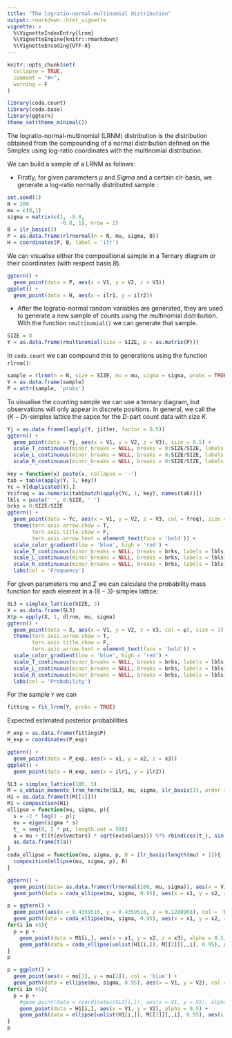 ```yaml
---
title: "The logratio-normal-multinomial distribution"
output: rmarkdown::html_vignette
vignette: >
  %\VignetteIndexEntry{lrnm}
  %\VignetteEngine{knitr::rmarkdown}
  %\VignetteEncoding{UTF-8}
---
```


```r
knitr::opts_chunk$set(
  collapse = TRUE,
  comment = "#>",
  warning = F
)
```

```r
library(coda.count)
library(coda.base)
library(ggtern)
theme_set(theme_minimal())
```

The logratio-normal-multinomial (LRNM) distribution is the distribution obtained from the compounding of a normal distribution defined on the Simplex using log-ratio coordinates with the multinomial distribution.

We can build a sample of a LRNM as follows:

* Firstly, for given parameters $\mu$ and $Sigma$ and a certain clr-basis, we generate a log-ratio normally distributed sample :

```r
set.seed(1)
N = 200
mu = c(0,1)
sigma = matrix(c(1, -0.8, 
                 -0.8, 1), nrow = 2)
B = ilr_basis(3)
P = as.data.frame(rlrnormal(n = N, mu, sigma, B))
H = coordinates(P, B, label = 'ilr')
```

We can visualise either the compositional sample in a Ternary diagram or their coordinates (with respect basis $B$). 

```r
ggtern() +
  geom_point(data = P, aes(x = V1, y = V2, z = V3))
ggplot() +
  geom_point(data = H, aes(x = ilr1, y = ilr2))
```

* After the logratio-normal random variables are generated, they are used to generate a new sample of counts using the multinomial distribution. With the function `rmultinomial()` we can generate that sample.

```r
SIZE = 8
Y = as.data.frame(rmultinomial(size = SIZE, p = as.matrix(P)))
```

In `coda.count` we can compound this to generations using the function `rlrnm()`:

```r
sample = rlrnm(n = N, size = SIZE, mu = mu, sigma = sigma, probs = TRUE)
Y = as.data.frame(sample)
P = attr(sample, 'probs')
```


To visualise the counting sample we can use a ternary diagram, but observations will only appear in discrete positions. In general, we call the $(K-D)$-simplex lattice the sapce for the $D$-part count data with size $K$.

```r
Yj = as.data.frame(lapply(Y, jitter, factor = 0.5))
ggtern() +
  geom_point(data = Yj, aes(x = V1, y = V2, z = V3), size = 0.5) +
  scale_T_continuous(minor_breaks = NULL, breaks = 0:SIZE/SIZE, labels = 0:SIZE) +
  scale_L_continuous(minor_breaks = NULL, breaks = 0:SIZE/SIZE, labels = 0:SIZE) +
  scale_R_continuous(minor_breaks = NULL, breaks = 0:SIZE/SIZE, labels = 0:SIZE) 
```

```r
key = function(x) paste(x, collapse = '-')
tab = table(apply(Y, 1, key))
Yc = Y[duplicated(Y),]
Yc$freq = as.numeric(tab[match(apply(Yc, 1, key), names(tab))])
lbls = paste(' ', 0:SIZE, ' ')
brks = 0:SIZE/SIZE
ggtern() +
  geom_point(data = Yc, aes(x = V1, y = V2, z = V3, col = freq), size = 3) +
  theme(tern.axis.arrow.show = T,
        tern.axis.title.show = F,
        tern.axis.arrow.text = element_text(face = 'bold')) +
  scale_color_gradient(low = 'blue', high = 'red') +
  scale_T_continuous(minor_breaks = NULL, breaks = brks, labels = lbls) +
  scale_L_continuous(minor_breaks = NULL, breaks = brks, labels = lbls) +
  scale_R_continuous(minor_breaks = NULL, breaks = brks, labels = lbls) +
  labs(col = 'Frequency')
```

For given parameters $mu$ and $\Sigma$ we can calculate the probability mass function for each element in a $(8-3)$-simplex lattice:

```r
SL3 = simplex_lattice(SIZE, 3)
X = as.data.frame(SL3)
X$p = apply(X, 1, dlrnm, mu, sigma)
ggtern() +
  geom_point(data = X, aes(x = V1, y = V2, z = V3, col = p), size = 3) +
  theme(tern.axis.arrow.show = T,
        tern.axis.title.show = F,
        tern.axis.arrow.text = element_text(face = 'bold')) +
  scale_color_gradient(low = 'blue', high = 'red') +
  scale_T_continuous(minor_breaks = NULL, breaks = brks, labels = lbls) +
  scale_L_continuous(minor_breaks = NULL, breaks = brks, labels = lbls) +
  scale_R_continuous(minor_breaks = NULL, breaks = brks, labels = lbls) +
  labs(col = 'Probability')
```

For the sample `Y` we can

```r
fitting = fit_lrnm(Y, probs = TRUE)
```

Expected estimated posterior probabilities

```r
P_exp = as.data.frame(fitting$P)
H_exp = coordinates(P_exp)
```

```r
ggtern() +
  geom_point(data = P_exp, aes(x = x1, y = x2, z = x3))
ggplot() +
  geom_point(data = H_exp, aes(x = ilr1, y = ilr2))
```

```r
SL3 = simplex_lattice(100, 3)
M = c_obtain_moments_lrnm_hermite(SL3, mu, sigma, ilr_basis(3), order = 10)
H1 = as.data.frame(t(M[[1]]))
M1 = composition(H1)
ellipse = function(mu, sigma, p){
  s = -2 * log(1 - p);
  ev = eigen(sigma * s)
  t_ = seq(0, 2 * pi, length.out = 500)
  a = mu + t((t(ev$vectors) * sqrt(ev$values))) %*% rbind(cos(t_), sin(t_)) 
  as.data.frame(t(a))
}
coda_ellipse = function(mu, sigma, p, B = ilr_basis(length(mu) + 1)){
  composition(ellipse(mu, sigma, p), B)
}

ggtern() + 
  geom_point(data= as.data.frame(rlrnormal(100, mu, sigma)), aes(x = V1, y = V2, z = V3), alpha = 0.5) +
  geom_path(data = coda_ellipse(mu, sigma, 0.95), aes(x = x1, y = x2, z = x3)) 
```

```r
p = ggtern() +
  geom_point(aes(x = 0.4359516, y = 0.4359516, z = 0.1280968), col = 'blue') +
  geom_path(data = coda_ellipse(mu, sigma, 0.95), aes(x = x1, y = x2, z = x3), col = 'blue')
for(i in 45){
  p = p + 
    geom_point(data = M1[i,], aes(x = x1, y = x2, z = x3), alpha = 0.5) +
    geom_path(data = coda_ellipse(unlist(H1[i,]), M[[2]][,,i], 0.95), aes(x = x1, y = x2, z = x3), alpha = 0.5)
}
p
```

```r
p = ggplot() +
  geom_point(aes(x = mu[1], y = mu[2]), col = 'blue') +
  geom_path(data = ellipse(mu, sigma, 0.95), aes(x = V1, y = V2), col = 'blue')
for(i in 45){
  p = p + 
    #geom_point(data = coordinates(SL3[i,]), aes(x = V1, y = V2), alpha = 0.5) +
    geom_point(data = H1[i,], aes(x = V1, y = V2), alpha = 0.5) +
    geom_path(data = ellipse(unlist(H1[i,]), M[[2]][,,i], 0.95), aes(x = V1, y = V2), alpha = 0.5)
}
p
```

